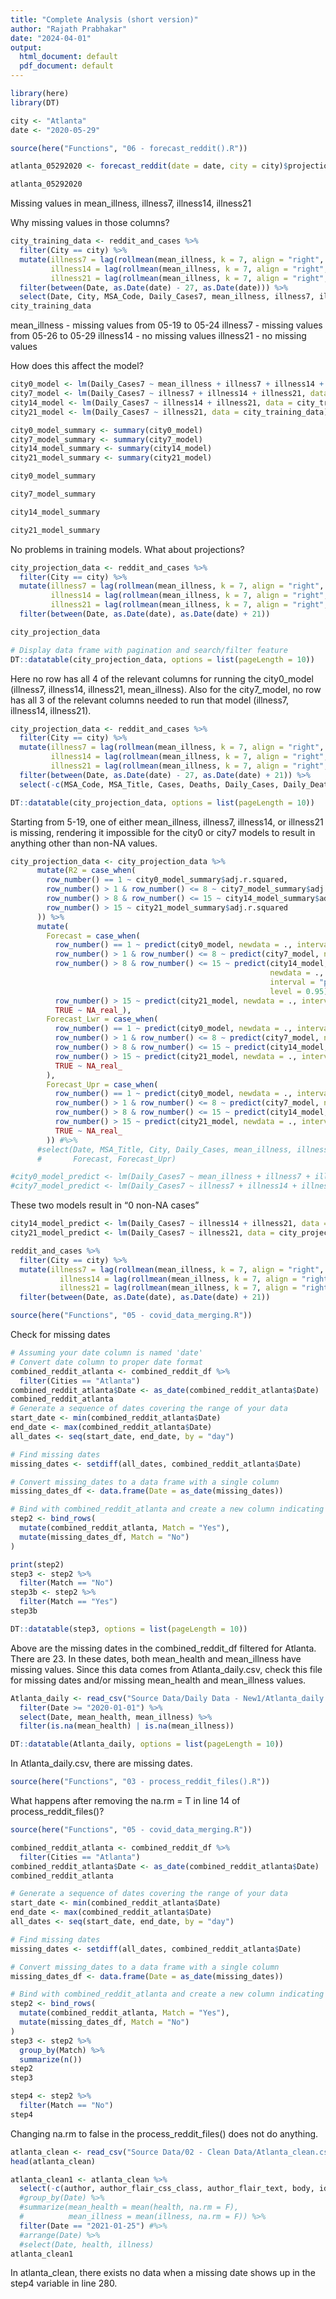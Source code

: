 ```yaml
---
title: "Complete Analysis (short version)"
author: "Rajath Prabhakar"
date: "2024-04-01"
output:
  html_document: default
  pdf_document: default
---
```

```r
library(here)
library(DT)
```
```r
city <- "Atlanta"
date <- "2020-05-29"
```

```r
source(here("Functions", "06 - forecast_reddit().R"))
```

```r
atlanta_05292020 <- forecast_reddit(date = date, city = city)$projection
```

```r
atlanta_05292020
```

Missing values in mean_illness, illness7, illness14, illness21

Why missing values in those columns?

```r
city_training_data <- reddit_and_cases %>%
  filter(City == city) %>%
  mutate(illness7 = lag(rollmean(mean_illness, k = 7, align = "right", fill = NA, na.pad = T), n = 7),
         illness14 = lag(rollmean(mean_illness, k = 7, align = "right", fill = NA, na.pad = T), n = 14),
         illness21 = lag(rollmean(mean_illness, k = 7, align = "right", fill = NA, na.pad = T), n = 21)) %>%
  filter(between(Date, as.Date(date) - 27, as.Date(date))) %>% 
  select(Date, City, MSA_Code, Daily_Cases7, mean_illness, illness7, illness14, illness21)
city_training_data
```

mean_illness - missing values from 05-19 to 05-24
illness7 - missing values from 05-26 to 05-29
illness14 - no missing values
illness21 - no missing values

How does this affect the model?

```r
city0_model <- lm(Daily_Cases7 ~ mean_illness + illness7 + illness14 + illness21, data = city_training_data)
city7_model <- lm(Daily_Cases7 ~ illness7 + illness14 + illness21, data = city_training_data)
city14_model <- lm(Daily_Cases7 ~ illness14 + illness21, data = city_training_data)
city21_model <- lm(Daily_Cases7 ~ illness21, data = city_training_data)
```

```r
city0_model_summary <- summary(city0_model)
city7_model_summary <- summary(city7_model)
city14_model_summary <- summary(city14_model)
city21_model_summary <- summary(city21_model)
```

```r
city0_model_summary
```

```r
city7_model_summary
```

```r
city14_model_summary
```

```r
city21_model_summary
```

No problems in training models. What about projections?

```r
city_projection_data <- reddit_and_cases %>% 
  filter(City == city) %>% 
  mutate(illness7 = lag(rollmean(mean_illness, k = 7, align = "right", fill = NA, na.pad = T), n = 7),
         illness14 = lag(rollmean(mean_illness, k = 7, align = "right", fill = NA, na.pad = T), n = 14),
         illness21 = lag(rollmean(mean_illness, k = 7, align = "right", fill = NA, na.pad = T), n = 21)) %>%
  filter(between(Date, as.Date(date), as.Date(date) + 21))
```

```r
city_projection_data
```


```r
# Display data frame with pagination and search/filter feature
DT::datatable(city_projection_data, options = list(pageLength = 10))

```

Here no row has all 4 of the relevant columns for running the city0_model (illness7, illness14, illness21, mean_illness). Also for the city7_model, no row has all 3 of the relevant columns needed to run that model (illness7, illness14, illness21). 

```r
city_projection_data <- reddit_and_cases %>% 
  filter(City == city) %>% 
  mutate(illness7 = lag(rollmean(mean_illness, k = 7, align = "right", fill = NA, na.pad = T), n = 7),
         illness14 = lag(rollmean(mean_illness, k = 7, align = "right", fill = NA, na.pad = T), n = 14),
         illness21 = lag(rollmean(mean_illness, k = 7, align = "right", fill = NA, na.pad = T), n = 21)) %>%
  filter(between(Date, as.Date(date) - 27, as.Date(date) + 21)) %>% 
  select(-c(MSA_Code, MSA_Title, Cases, Deaths, Daily_Cases, Daily_Deaths, mean_health))
```


```r
DT::datatable(city_projection_data, options = list(pageLength = 10))
```

Starting from 5-19, one of either mean_illness, illness7, illness14, or illness21 is missing, rendering it impossible for the city0 or city7 models to result in anything other than non-NA values. 

```r
city_projection_data <- city_projection_data %>% 
      mutate(R2 = case_when(
        row_number() == 1 ~ city0_model_summary$adj.r.squared,
        row_number() > 1 & row_number() <= 8 ~ city7_model_summary$adj.r.squared,
        row_number() > 8 & row_number() <= 15 ~ city14_model_summary$adj.r.squared,
        row_number() > 15 ~ city21_model_summary$adj.r.squared
      )) %>% 
      mutate(
        Forecast = case_when(
          row_number() == 1 ~ predict(city0_model, newdata = ., interval = "prediction", level = 0.95)[, "fit"],
          row_number() > 1 & row_number() <= 8 ~ predict(city7_model, newdata = ., interval = "prediction", level = 0.95)[, "fit"],
          row_number() > 8 & row_number() <= 15 ~ predict(city14_model, 
                                                          newdata = .,
                                                          interval = "prediction", 
                                                          level = 0.95)[, "fit"],
          row_number() > 15 ~ predict(city21_model, newdata = ., interval = "prediction", level = 0.95)[, "fit"],
          TRUE ~ NA_real_),
        Forecast_Lwr = case_when(
          row_number() == 1 ~ predict(city0_model, newdata = ., interval = "prediction", level = 0.95)[, "lwr"],
          row_number() > 1 & row_number() <= 8 ~ predict(city7_model, newdata = ., interval = "prediction", level = 0.95)[, "lwr"],
          row_number() > 8 & row_number() <= 15 ~ predict(city14_model, newdata = ., interval = "prediction", level = 0.95)[, "lwr"],
          row_number() > 15 ~ predict(city21_model, newdata = ., interval = "prediction", level = 0.95)[, "lwr"],
          TRUE ~ NA_real_
        ),
        Forecast_Upr = case_when(
          row_number() == 1 ~ predict(city0_model, newdata = ., interval = "prediction", level = 0.95)[, "upr"],
          row_number() > 1 & row_number() <= 8 ~ predict(city7_model, newdata = ., interval = "prediction", level = 0.95)[, "upr"],
          row_number() > 8 & row_number() <= 15 ~ predict(city14_model, newdata = ., interval = "prediction", level = 0.95)[, "upr"],
          row_number() > 15 ~ predict(city21_model, newdata = ., interval = "prediction", level = 0.95)[, "upr"],
          TRUE ~ NA_real_
        )) #%>% 
      #select(Date, MSA_Title, City, Daily_Cases, mean_illness, illness7, illness14, illness21, R2, Forecast_Lwr,
      #       Forecast, Forecast_Upr)
```


```r
#city0_model_predict <- lm(Daily_Cases7 ~ mean_illness + illness7 + illness14 + illness21, data = city_projection_data)
#city7_model_predict <- lm(Daily_Cases7 ~ illness7 + illness14 + illness21, data = city_projection_data)
```

These two models result in "0 non-NA cases"

```r
city14_model_predict <- lm(Daily_Cases7 ~ illness14 + illness21, data = city_projection_data)
city21_model_predict <- lm(Daily_Cases7 ~ illness21, data = city_projection_data)
```


```r
reddit_and_cases %>% 
  filter(City == city) %>%
  mutate(illness7 = lag(rollmean(mean_illness, k = 7, align = "right", fill = NA, na.pad = T), n = 7),
           illness14 = lag(rollmean(mean_illness, k = 7, align = "right", fill = NA, na.pad = T), n = 14),
           illness21 = lag(rollmean(mean_illness, k = 7, align = "right", fill = NA, na.pad = T), n = 21)) %>% 
  filter(between(Date, as.Date(date), as.Date(date) + 21))
```

```r
source(here("Functions", "05 - covid_data_merging.R"))
```

Check for missing dates

```r
# Assuming your date column is named 'date'
# Convert date column to proper date format
combined_reddit_atlanta <- combined_reddit_df %>% 
  filter(Cities == "Atlanta")
combined_reddit_atlanta$Date <- as_date(combined_reddit_atlanta$Date)
combined_reddit_atlanta
# Generate a sequence of dates covering the range of your data
start_date <- min(combined_reddit_atlanta$Date)
end_date <- max(combined_reddit_atlanta$Date)
all_dates <- seq(start_date, end_date, by = "day")

# Find missing dates
missing_dates <- setdiff(all_dates, combined_reddit_atlanta$Date)

# Convert missing_dates to a data frame with a single column
missing_dates_df <- data.frame(Date = as_date(missing_dates))

# Bind with combined_reddit_atlanta and create a new column indicating presence of date
step2 <- bind_rows(
  mutate(combined_reddit_atlanta, Match = "Yes"),
  mutate(missing_dates_df, Match = "No")
)

print(step2)
step3 <- step2 %>% 
  filter(Match == "No")
step3b <- step2 %>% 
  filter(Match == "Yes")
step3b
```
```r
DT::datatable(step3, options = list(pageLength = 10))
```

Above are the missing dates in the combined_reddit_df filtered for Atlanta. There are 23. In these dates, both mean_health and mean_illness have missing values. Since this data comes from Atlanta_daily.csv, check this file for missing dates and/or missing mean_health and mean_illness values. 

```r
Atlanta_daily <- read_csv("Source Data/Daily Data - New1/Atlanta_daily.csv") %>%
  filter(Date >= "2020-01-01") %>% 
  select(Date, mean_health, mean_illness) %>% 
  filter(is.na(mean_health) | is.na(mean_illness))
```
```r
DT::datatable(Atlanta_daily, options = list(pageLength = 10))
```

In Atlanta_daily.csv, there are missing dates. 

```r
source(here("Functions", "03 - process_reddit_files().R"))
```


What happens after removing the na.rm = T in line 14 of process_reddit_files()?

```r
source(here("Functions", "05 - covid_data_merging.R"))
```

```r
combined_reddit_atlanta <- combined_reddit_df %>% 
  filter(Cities == "Atlanta")
combined_reddit_atlanta$Date <- as_date(combined_reddit_atlanta$Date)
combined_reddit_atlanta
```

```r
# Generate a sequence of dates covering the range of your data
start_date <- min(combined_reddit_atlanta$Date)
end_date <- max(combined_reddit_atlanta$Date)
all_dates <- seq(start_date, end_date, by = "day")

# Find missing dates
missing_dates <- setdiff(all_dates, combined_reddit_atlanta$Date)

# Convert missing_dates to a data frame with a single column
missing_dates_df <- data.frame(Date = as_date(missing_dates))

# Bind with combined_reddit_atlanta and create a new column indicating presence of date
step2 <- bind_rows(
  mutate(combined_reddit_atlanta, Match = "Yes"),
  mutate(missing_dates_df, Match = "No")
) 
step3 <- step2 %>% 
  group_by(Match) %>% 
  summarize(n())
step2
step3

```

```r
step4 <- step2 %>% 
  filter(Match == "No")
step4
```

Changing na.rm to false in the process_reddit_files() does not do anything. 

```r
atlanta_clean <- read_csv("Source Data/02 - Clean Data/Atlanta_clean.csv")
head(atlanta_clean)
```

```r
atlanta_clean1 <- atlanta_clean %>% 
  select(-c(author, author_flair_css_class, author_flair_text, body, id, parent_id, score, subreddit, Segment)) %>% 
  #group_by(Date) %>% 
  #summarize(mean_health = mean(health, na.rm = F),
  #          mean_illness = mean(illness, na.rm = F)) %>% 
  filter(Date == "2021-01-25") #%>% 
  #arrange(Date) %>% 
  #select(Date, health, illness)
atlanta_clean1
```

In atlanta_clean, there exists no data when a missing date shows up in the step4 variable in line 280. 